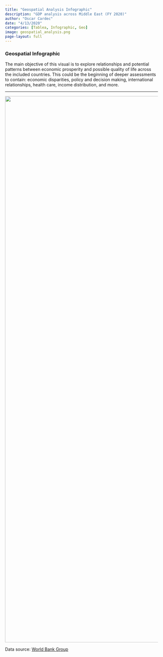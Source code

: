 ```yaml
---
title: "Geospatial Analysis Infographic"
description: "GDP analysis across Middle East (FY 2020)"
author: "Oscar Cardec"
date: "4/13/2020"
categories: [Tablea, Infographic, Geo]
image: geospatial_analysis.png
page-layout: full
---
```


### Geospatial Infographic

The main objective of this visual is to explore relationships and potential patterns between economic prosperity and possible quality of life across the included countries. This could be the beginning of deeper assessments to contain: economic disparities, policy and decision making, international relationships, health care, income distribution, and more.

---

![](geospatial_analysis.png){fig-align="center" width="1800"}

Data source: [World Bank Group](https://data.worldbank.org/indicator/NY.GDP.MKTP.CD?locations=ZQ)
